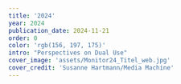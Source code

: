 ---
title: '2024'
year: 2024
publication_date: 2024-11-21
order: 0
color: 'rgb(156, 197, 175)'
intro: "Perspectives on Dual Use"
cover_image: 'assets/Monitor24_Titel_web.jpg'
cover_credit: 'Susanne Hartmann/Media Machine'
---
